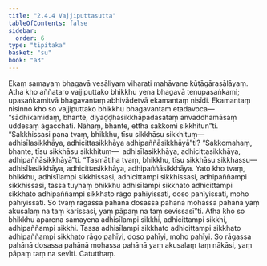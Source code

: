 ```yaml
---
title: "2.4.4 Vajjiputtasutta"
tableOfContents: false
sidebar:
  order: 6
type: "tipitaka"
basket: "su"
book: "a3"
---
```



<DynamicBreadcrumb />

<Division number="85" book="a3">

<Paragraph number="736" book="a3">
Ekaṃ samayaṃ bhagavā vesāliyaṃ viharati mahāvane kūṭāgārasālāyaṃ. Atha kho aññataro vajjiputtako bhikkhu yena bhagavā tenupasaṅkami; upasaṅkamitvā bhagavantaṃ abhivādetvā ekamantaṃ nisīdi. Ekamantaṃ nisinno kho so vajjiputtako bhikkhu bhagavantaṃ etadavoca—  “sādhikamidaṃ, bhante, diyaḍḍhasikkhāpadasataṃ anvaddhamāsaṃ uddesaṃ āgacchati. Nāhaṃ, bhante, ettha sakkomi sikkhitun”ti. “Sakkhissasi pana tvaṃ, bhikkhu, tīsu sikkhāsu sikkhituṃ—  adhisīlasikkhāya, adhicittasikkhāya adhipaññāsikkhāyā”ti? “Sakkomahaṃ, bhante, tīsu sikkhāsu sikkhituṃ—  adhisīlasikkhāya, adhicittasikkhāya, adhipaññāsikkhāyā”ti. “Tasmātiha tvaṃ, bhikkhu, tīsu sikkhāsu sikkhassu—  adhisīlasikkhāya, adhicittasikkhāya, adhipaññāsikkhāya.
</Paragraph>

<Paragraph number="737" book="a3">
Yato kho tvaṃ, bhikkhu, adhisīlampi sikkhissasi, adhicittampi sikkhissasi, adhipaññampi sikkhissasi, tassa tuyhaṃ bhikkhu adhisīlampi sikkhato adhicittampi sikkhato adhipaññampi sikkhato rāgo pahīyissati, doso pahīyissati, moho pahīyissati. So tvaṃ rāgassa pahānā dosassa pahānā mohassa pahānā yaṃ akusalaṃ na taṃ karissasi, yaṃ pāpaṃ na taṃ sevissasī”ti.
</Paragraph>

<Paragraph number="738" book="a3">
Atha kho so bhikkhu aparena samayena adhisīlampi sikkhi, adhicittampi sikkhi, adhipaññampi sikkhi. Tassa adhisīlampi sikkhato adhicittampi sikkhato adhipaññampi sikkhato rāgo pahīyi, doso pahīyi, moho pahīyi. So rāgassa pahānā dosassa pahānā mohassa pahānā yaṃ akusalaṃ taṃ nākāsi, yaṃ pāpaṃ taṃ na sevīti.

</Paragraph>
</Division>

<Paragraph number="739" type="center" book="a3">
Catutthaṃ.
</Paragraph>